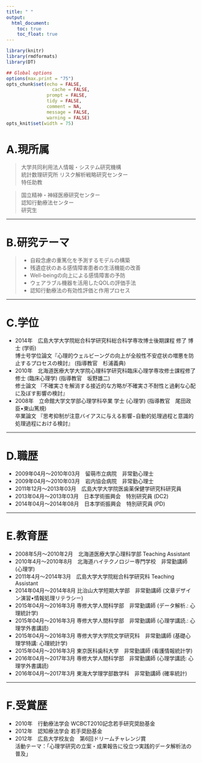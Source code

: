 ```yaml
---
title: " "
output:
  html_document:
    toc: true
    toc_float: true
---
```



```r
library(knitr)
library(rmdformats)
library(DT)

## Global options
options(max.print = "75")
opts_chunk$set(echo = FALSE,
	             cache = FALSE,
               prompt = FALSE,
               tidy = FALSE,
               comment = NA,
               message = FALSE,
               warning = FALSE)
opts_knit$set(width = 75)
```

  
# A.現所属
> 大学共同利用法人情報・システム研究機構  
  統計数理研究所 リスク解析戦略研究センター  
  特任助教

> 国立精神・神経医療研究センター  
認知行動療法センター  
研究生　

---

# B.研究テーマ
> - 自殺念慮の重篤化を予測するモデルの構築
- 残遺症状のある感情障害患者の生活機能の改善
- Well-beingの向上による感情障害の予防
- ウェアラブル機器を活用したQOLの評価手法
- 認知行動療法の有効性評価と作用プロセス

---

# C.学位
- 2014年　広島大学大学院総合科学研究科総合科学専攻博士後期課程 修了 博士 (学術)  
博士号学位論文『心理的ウェルビーングの向上が全般性不安症状の増悪を防止するプロセスの検討』 (指導教官　杉浦義典)
- 2010年　北海道医療大学大学院心理科学研究科臨床心理学専攻修士課程修了 修士 (臨床心理学) (指導教官　坂野雄二)  
修士論文 『不確実さを解消する接近的な方略が不確実さ不耐性と過剰な心配に及ぼす影響の検討』
- 2008年　立命館大学文学部心理学科卒業 学士 (心理学) (指導教官　尾田政臣•東山篤規)  
卒業論文 『思考抑制が注意バイアスに与える影響−自動的処理過程と意識的処理過程における検討』

---

# D.職歴
- 2009年04月〜2010年03月　留萌市立病院　非常勤心理士
- 2009年04月〜2010年03月　岩内協会病院　非常勤心理士
- 2011年12月〜2013年03月　広島大学大学院医歯薬保健学研究科研究員
- 2013年04月〜2013年03月　日本学術振興会　特別研究員 (DC2)
- 2014年04月〜2014年08月　日本学術振興会　特別研究員 (PD)

---

# E.教育歴
- 2008年5月〜2010年2月　北海道医療大学心理科学部 Teaching Assistant
- 2010年4月〜2010年8月　北海道ハイテクノロジー専門学校　非常勤講師 (心理学)
- 2011年4月〜2014年3月　広島大学大学院総合科学研究科 Teaching Assistant
- 2014年04月〜2014年8月  比治山大学短期大学部　非常勤講師 (文章デザイン演習•情報処理リテラシー)
- 2015年04月〜2016年3月  専修大学人間科学部　非常勤講師 (データ解析.: 心理統計学)
- 2015年04月〜2016年3月  専修大学人間科学部　非常勤講師 (心理学講読.: 心理学外書講読)
- 2015年04月〜2016年3月  専修大学大学院文学研究科　非常勤講師 (基礎心理学特講: 心理統計学)
- 2015年04月〜2016年3月  東京医科歯科大学　非常勤講師 (看護情報統計学)
- 2016年04月〜2017年3月  専修大学人間科学部　非常勤講師 (心理学講読: 心理学外書講読)
- 2016年04月〜2017年3月  東海大学理学部数学科　非常勤講師 (確率統計)

---

# F.受賞歴　
- 2010年　行動療法学会 WCBCT2010記念若手研究奨励基金
- 2012年　認知療法学会 若手奨励基金
- 2012年　広島大学校友会　第6回ドリームチャレンジ賞  
活動テーマ：「心理学研究の立案・成果報告に役立つ実践的データ解析法の普及」